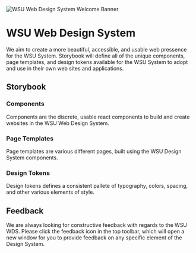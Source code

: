 

<Meta title="Getting Started" />

![WSU Web Design System Welcome Banner](https://s3.wp.wsu.edu/uploads/sites/7/2020/07/wsu-wds-banner.png)

# WSU Web Design System
We aim to create a more beautiful, accessible, and usable web pressence for the WSU System. Storybook will define all of the unique components, page templates, and design tokens available for the WSU System to adopt and use in their own web sites and applications.

## Storybook
### Components

Components are the discrete, usable react components to build and create websites in the WSU Web Design System.

### Page Templates

Page templates are various different pages, built using the WSU Design System components. 

### Design Tokens

Design tokens defines a consistent pallete of typography, colors, spacing, and other various elements of style.

## Feedback
We are always looking for constructive feedback with regards to the WSU WDS. Please click the feedback icon <Icon name="feedback" /> in the top toolbar, which will open a new window for you to provide feedback on any specific element of the Design System. 